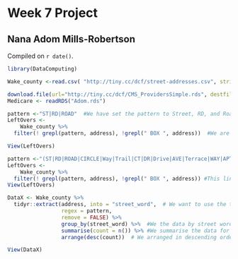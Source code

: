 # Week 7 Project

## Nana Adom Mills-Robertson

<!-- leave this material as is -->
Compiled on `r date()`.

```r
library(DataComputing)
```
<!-- put your content after this line -->

```r
Wake_county <-read.csv( "http://tiny.cc/dcf/street-addresses.csv", stringsAsFactors = FALSE)
```

```r
download.file(url="http://tiny.cc/dcf/CMS_ProvidersSimple.rds", destfile = "Adom.rds")
Medicare <- readRDS("Adom.rds")

```

```r
pattern <-"ST|RD|ROAD"  #We have set the pattern to Street, RD, and Road
LeftOvers <-            
    Wake_county %>%
  filter(! grepl(pattern, address), !grepl(" BOX ", address))  #We are looking for the opposite the pattern, given the address, we are looking for the opposite of Box, given the address

View(LeftOvers)
```

```r
pattern <-"(ST|RD|ROAD|CIRCLE|Way|Trail|CT|DR|Drive|AVE|Terrace|WAY|APT|LN|TRAIL|CIR|LANE|COURT|UNIVERSITY|LANE|RUN|BLVD|SEBTS|CO|PL|NCSU|HALL|NEUSE|HOSPITAL|WOODS|BOX|RD)"  #We have set the pattern to Street, RD, and Road and others, we are trying to set the pattern to capture all possible signs for the road. 
LeftOvers <-            
    Wake_county %>%
  filter(! grepl(pattern, address), !grepl(" BOX ", address)) #This line means that we do not want the street words in the pattern given the addresses, we want LeftOvers without the more common road signs identified in the pattern. The truly unique ones.  
View(LeftOvers)
```

```r
DataX <- Wake_county %>%
  tidyr::extract(address, into = "street_word",  # We want to use the tidyr:: extract to get the street word for every address. 
                 regex = pattern, 
                 remove = FALSE) %>%      
                 group_by(street_word) %>%  #We the data by street words
                 summarise(count = n()) %>% #We summarise the data for the count of street words. how many cases per street word. 
                 arrange(desc(count))  # We arranged in descending order, from highest to lowest. 

View(DataX)
```


